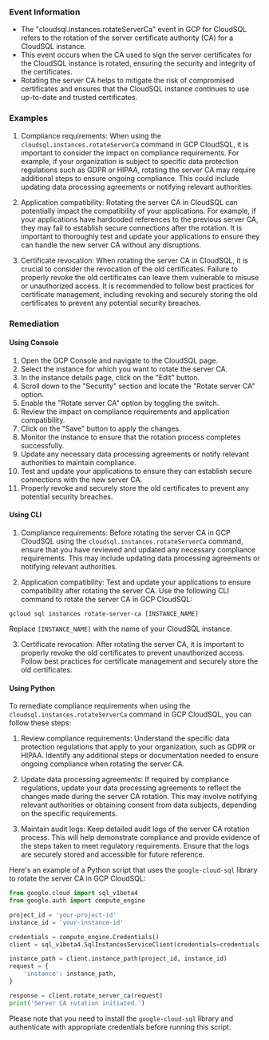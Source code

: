 
### Event Information

- The "cloudsql.instances.rotateServerCa" event in GCP for CloudSQL refers to the rotation of the server certificate authority (CA) for a CloudSQL instance.
- This event occurs when the CA used to sign the server certificates for the CloudSQL instance is rotated, ensuring the security and integrity of the certificates.
- Rotating the server CA helps to mitigate the risk of compromised certificates and ensures that the CloudSQL instance continues to use up-to-date and trusted certificates.


### Examples

1. Compliance requirements: When using the `cloudsql.instances.rotateServerCa` command in GCP CloudSQL, it is important to consider the impact on compliance requirements. For example, if your organization is subject to specific data protection regulations such as GDPR or HIPAA, rotating the server CA may require additional steps to ensure ongoing compliance. This could include updating data processing agreements or notifying relevant authorities.

2. Application compatibility: Rotating the server CA in CloudSQL can potentially impact the compatibility of your applications. For example, if your applications have hardcoded references to the previous server CA, they may fail to establish secure connections after the rotation. It is important to thoroughly test and update your applications to ensure they can handle the new server CA without any disruptions.

3. Certificate revocation: When rotating the server CA in CloudSQL, it is crucial to consider the revocation of the old certificates. Failure to properly revoke the old certificates can leave them vulnerable to misuse or unauthorized access. It is recommended to follow best practices for certificate management, including revoking and securely storing the old certificates to prevent any potential security breaches.

### Remediation

#### Using Console

1. Open the GCP Console and navigate to the CloudSQL page.
2. Select the instance for which you want to rotate the server CA.
3. In the instance details page, click on the "Edit" button.
4. Scroll down to the "Security" section and locate the "Rotate server CA" option.
5. Enable the "Rotate server CA" option by toggling the switch.
6. Review the impact on compliance requirements and application compatibility.
7. Click on the "Save" button to apply the changes.
8. Monitor the instance to ensure that the rotation process completes successfully.
9. Update any necessary data processing agreements or notify relevant authorities to maintain compliance.
10. Test and update your applications to ensure they can establish secure connections with the new server CA.
11. Properly revoke and securely store the old certificates to prevent any potential security breaches.

#### Using CLI

1. Compliance requirements: Before rotating the server CA in GCP CloudSQL using the `cloudsql.instances.rotateServerCa` command, ensure that you have reviewed and updated any necessary compliance requirements. This may include updating data processing agreements or notifying relevant authorities. 

2. Application compatibility: Test and update your applications to ensure compatibility after rotating the server CA. Use the following CLI command to rotate the server CA in GCP CloudSQL: 

```
gcloud sql instances rotate-server-ca [INSTANCE_NAME]
```

Replace `[INSTANCE_NAME]` with the name of your CloudSQL instance.

3. Certificate revocation: After rotating the server CA, it is important to properly revoke the old certificates to prevent unauthorized access. Follow best practices for certificate management and securely store the old certificates.

#### Using Python

To remediate compliance requirements when using the `cloudsql.instances.rotateServerCa` command in GCP CloudSQL, you can follow these steps:

1. Review compliance requirements: Understand the specific data protection regulations that apply to your organization, such as GDPR or HIPAA. Identify any additional steps or documentation needed to ensure ongoing compliance when rotating the server CA.

2. Update data processing agreements: If required by compliance regulations, update your data processing agreements to reflect the changes made during the server CA rotation. This may involve notifying relevant authorities or obtaining consent from data subjects, depending on the specific requirements.

3. Maintain audit logs: Keep detailed audit logs of the server CA rotation process. This will help demonstrate compliance and provide evidence of the steps taken to meet regulatory requirements. Ensure that the logs are securely stored and accessible for future reference.

Here's an example of a Python script that uses the `google-cloud-sql` library to rotate the server CA in GCP CloudSQL:

```python
from google.cloud import sql_v1beta4
from google.auth import compute_engine

project_id = 'your-project-id'
instance_id = 'your-instance-id'

credentials = compute_engine.Credentials()
client = sql_v1beta4.SqlInstancesServiceClient(credentials=credentials)

instance_path = client.instance_path(project_id, instance_id)
request = {
    'instance': instance_path,
}

response = client.rotate_server_ca(request)
print('Server CA rotation initiated.')
```

Please note that you need to install the `google-cloud-sql` library and authenticate with appropriate credentials before running this script.

